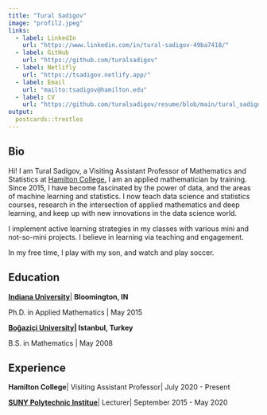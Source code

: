 ```yaml
---
title: "Tural Sadigov"
image: "profil2.jpeg"
links:
  - label: LinkedIn
    url: "https://www.linkedin.com/in/tural-sadigov-49ba7418/"
  - label: GitHub
    url: "https://github.com/turalsadigov"
  - label: Netlifly
    url: "https://tsadigov.netlify.app/"
  - label: Email
    url: "mailto:tsadigov@hamilton.edu"
  - label: CV
    url: "https://github.com/turalsadigov/resume/blob/main/tural_sadigov_resume_December_2022.pdf"
output:
  postcards::trestles
---
```


## Bio

Hi! I am Tural Sadigov, a Visiting Assistant Professor of Mathematics and Statistics at [Hamilton College.](https://www.hamilton.edu/) I am an applied mathematician by training. Since 2015, I have become fascinated by the power of data, and the areas of machine learning and statistics. I now teach data science and statistics courses, research in the intersection of applied mathematics and deep learning, and keep up with new innovations in the data science world.

I implement active learning strategies in my classes with various mini and not-so-mini projects. I believe in learning via teaching and engagement.

In my free time, I play with my son, and watch and play soccer.

## Education

[**Indiana University**](https://www.indiana.edu/)\| **Bloomington, IN**

Ph.D. in Applied Mathematics \| May 2015

[**Boğaziçi University**](http://www.boun.edu.tr/en_US)**\| Istanbul, Turkey**

B.S. in Mathematics \| May 2008

## Experience

**Hamilton College**\| Visiting Assistant Professor\| July 2020 - Present

[**SUNY Polytechnic Institue**](https://sunypoly.edu/)\| Lecturer\| September 2015 - May 2020
